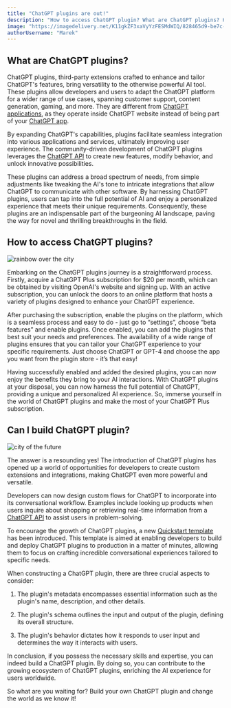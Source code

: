 ```yaml
---
title: "ChatGPT plugins are out!"
description: "How to access ChatGPT plugin? What are ChatGPT plugins? How to build them and how to use them? Learn this and more in our deep dive into the universe of ChatGPT plugins!"
image: "https://imagedelivery.net/K11gkZF3xaVyYzFESMdWIQ/828465d9-be7c-40cf-a22f-94c152eef100/full"
authorUsername: "Marek"
---
```



## What are ChatGPT plugins?

ChatGPT plugins, third-party extensions crafted to enhance and tailor ChatGPT's features, bring versatility to the otherwise powerful AI tool. These plugins allow developers and users to adapt the ChatGPT platform for a wider range of use cases, spanning customer support, content generation, gaming, and more. They are different from [ChatGPT applications](https://lablab.ai/apps/tech/openai/chatgpt), as they operate inside ChatGPT website instead of being part of your [ChatGPT app](https://lablab.ai/apps/tech/openai/chatgpt).

By expanding ChatGPT's capabilities, plugins facilitate seamless integration into various applications and services, ultimately improving user experience. The community-driven development of ChatGPT plugins leverages the [ChatGPT API](https://lablab.ai/tech/openai/chatgpt) to create new features, modify behavior, and unlock innovative possibilities.

These plugins can address a broad spectrum of needs, from simple adjustments like tweaking the AI's tone to intricate integrations that allow ChatGPT to communicate with other software. By harnessing ChatGPT plugins, users can tap into the full potential of AI and enjoy a personalized experience that meets their unique requirements. Consequently, these plugins are an indispensable part of the burgeoning AI landscape, paving the way for novel and thrilling breakthroughs in the field.


## How to access ChatGPT plugins?

<Img src="https://imagedelivery.net/K11gkZF3xaVyYzFESMdWIQ/22ed033d-e036-45b1-7cbb-caa74c487300/full" alt="rainbow over the city" />

Embarking on the ChatGPT plugins journey is a straightforward process. Firstly, acquire a ChatGPT Plus subscription for $20 per month, which can be obtained by visiting OpenAI's website and signing up. With an active subscription, you can unlock the doors to an online platform that hosts a variety of plugins designed to enhance your ChatGPT experience.

After purchasing the subscription, enable the plugins on the platform, which is a seamless process and easy to do - just go to “settings”, choose “beta features” and enable plugins. Once enabled, you can add the plugins that best suit your needs and preferences. The availability of a wide range of plugins ensures that you can tailor your ChatGPT experience to your specific requirements. Just choose ChatGPT or GPT-4 and choose the app you want from the plugin store - it’s that easy!

Having successfully enabled and added the desired plugins, you can now enjoy the benefits they bring to your AI interactions. With ChatGPT plugins at your disposal, you can now harness the full potential of ChatGPT, providing a unique and personalized AI experience. So, immerse yourself in the world of ChatGPT plugins and make the most of your ChatGPT Plus subscription.


## Can I build ChatGPT plugin?

<Img src="https://imagedelivery.net/K11gkZF3xaVyYzFESMdWIQ/129e98e4-edbe-4e5c-461c-7d117962d600/full" alt="city of the future" />

The answer is a resounding yes! The introduction of ChatGPT plugins has opened up a world of opportunities for developers to create custom extensions and integrations, making ChatGPT even more powerful and versatile.

Developers can now design custom flows for ChatGPT to incorporate into its conversational workflow. Examples include looking up products when users inquire about shopping or retrieving real-time information from a [ChatGPT API](https://lablab.ai/tech/openai/chatgpt) to assist users in problem-solving.

To encourage the growth of ChatGPT plugins, a new [Quickstart template](https://github.com/openai/plugins-quickstart) has been introduced. This template is aimed at enabling developers to build and deploy ChatGPT plugins to production in a matter of minutes, allowing them to focus on crafting incredible conversational experiences tailored to specific needs.

When constructing a ChatGPT plugin, there are three crucial aspects to consider:

1. The plugin's metadata encompasses essential information such as the plugin's name, description, and other details.

2. The plugin's schema outlines the input and output of the plugin, defining its overall structure.

3. The plugin's behavior dictates how it responds to user input and determines the way it interacts with users.

In conclusion, if you possess the necessary skills and expertise, you can indeed build a ChatGPT plugin. By doing so, you can contribute to the growing ecosystem of ChatGPT plugins, enriching the AI experience for users worldwide.

So what are you waiting for? Build your own ChatGPT plugin and change the world as we know it!

